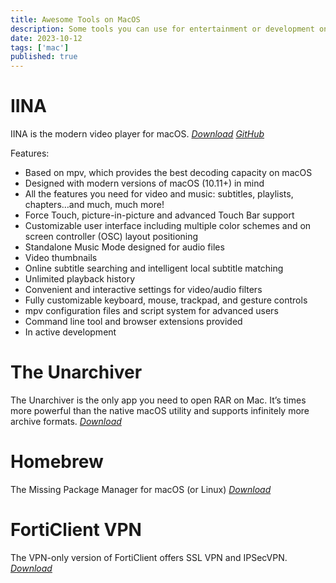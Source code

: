 ```yaml
---
title: Awesome Tools on MacOS
description: Some tools you can use for entertainment or development on macos
date: 2023-10-12
tags: ['mac']
published: true
---
```


# IINA

IINA is the modern video player for macOS.
_[Download](https://iina.io/)_
_[GitHub](https://github.com/iina/iina)_

Features:

- Based on mpv, which provides the best decoding capacity on macOS
- Designed with modern versions of macOS (10.11+) in mind
- All the features you need for video and music: subtitles, playlists, chapters…and much, much more!
- Force Touch, picture-in-picture and advanced Touch Bar support
- Customizable user interface including multiple color schemes and on screen controller (OSC) layout positioning
- Standalone Music Mode designed for audio files
- Video thumbnails
- Online subtitle searching and intelligent local subtitle matching
- Unlimited playback history
- Convenient and interactive settings for video/audio filters
- Fully customizable keyboard, mouse, trackpad, and gesture controls
- mpv configuration files and script system for advanced users
- Command line tool and browser extensions provided
- In active development

# The Unarchiver

The Unarchiver is the only app you need to open RAR on Mac. It’s times more powerful than the native macOS utility and supports infinitely more archive formats.
_[Download](https://theunarchiver.com/)_

# Homebrew

The Missing Package Manager for macOS (or Linux)
_[Download](https://brew.sh/)_

# FortiClient VPN

The VPN-only version of FortiClient offers SSL VPN and IPSecVPN.
_[Download](https://www.fortinet.com/support/product-downloads#vpn)_
